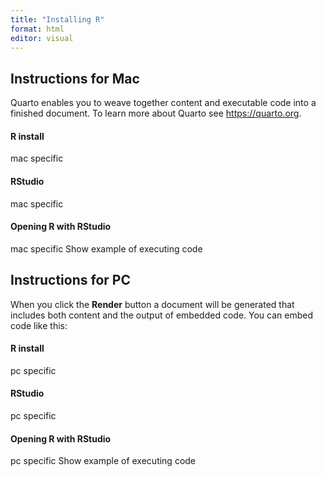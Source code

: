 ```yaml
---
title: "Installing R"
format: html
editor: visual
---
```


## Instructions for Mac

Quarto enables you to weave together content and executable code into a finished document. To learn more about Quarto see <https://quarto.org>.

#### R install
mac specific 

#### RStudio

mac specific 

#### Opening R with RStudio
mac specific 
Show example of executing code

## Instructions for PC

When you click the **Render** button a document will be generated that includes both content and the output of embedded code. You can embed code like this:

#### R install
pc specific 

#### RStudio
pc specific 

#### Opening R with RStudio
pc specific 
Show example of executing code

